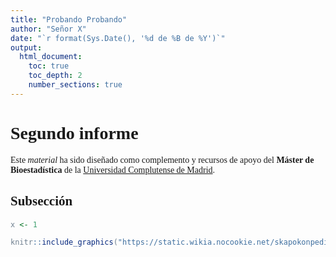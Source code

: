 ```yaml
---
title: "Probando Probando"
author: "Señor X"
date: "`r format(Sys.Date(), '%d de %B de %Y')`"
output:
  html_document:
    toc: true
    toc_depth: 2
    number_sections: true
---
```


<style>
#TOC {
  color: #708090;
  font-family: Calibri;
  font-size: 16px; 
  border-color: #708090;
}
#header {
  color: #F08080;
  font-family: Calibri;
  font-size: 20px;
}
body {
  font-family: Calibri;
}
pre {
  color: #708090;
  background-color: #AEEADA;
}
h1.title {
  color: #F08080;
  font-family: Calibri;
  font-size: 20px;
}
h4.author {
  color: #708090;
  font-family: Calibri;
  background-color: #F5F5F5;
}
h4.date {
  color: #708090;  
  font-family: Calibri;
}
</style>

# Segundo informe {#seccion-1}

Este _material_ ha sido diseñado como complemento y recursos de apoyo del  **Máster de Bioestadística** de la [Universidad Complutense de Madrid](https://www.ucm.es/eci//cursoecic02-pre).

## Subsección

```r
x <- 1
``` 


```r
knitr::include_graphics("https://static.wikia.nocookie.net/skapokonpedia/images/9/98/Ralph-Wiggum-ralph-wiggum-39630776-1000-1000.png/revision/latest?cb=20180419154906&path-prefix=es")
```